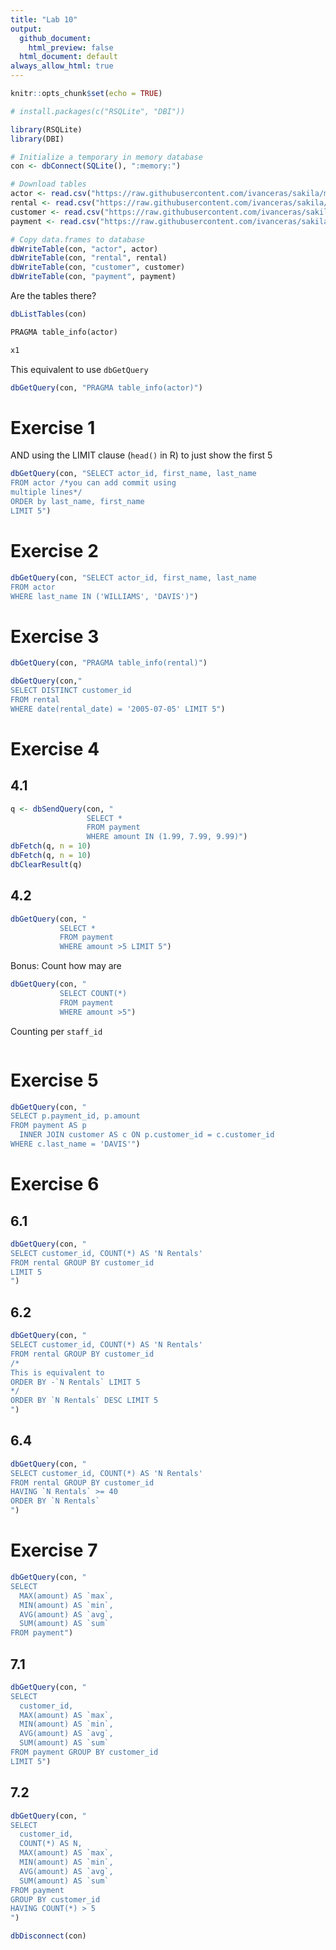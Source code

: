 ```yaml
---
title: "Lab 10"
output:
  github_document:
    html_preview: false
  html_document: default
always_allow_html: true
---
```


```r
knitr::opts_chunk$set(echo = TRUE)
```


```r
# install.packages(c("RSQLite", "DBI"))

library(RSQLite)
library(DBI)

# Initialize a temporary in memory database
con <- dbConnect(SQLite(), ":memory:")

# Download tables
actor <- read.csv("https://raw.githubusercontent.com/ivanceras/sakila/master/csv-sakila-db/actor.csv")
rental <- read.csv("https://raw.githubusercontent.com/ivanceras/sakila/master/csv-sakila-db/rental.csv")
customer <- read.csv("https://raw.githubusercontent.com/ivanceras/sakila/master/csv-sakila-db/customer.csv")
payment <- read.csv("https://raw.githubusercontent.com/ivanceras/sakila/master/csv-sakila-db/payment_p2007_01.csv")

# Copy data.frames to database
dbWriteTable(con, "actor", actor)
dbWriteTable(con, "rental", rental)
dbWriteTable(con, "customer", customer)
dbWriteTable(con, "payment", payment)
```

Are the tables there?

```r
dbListTables(con)
```

```sql
PRAGMA table_info(actor)
```

```r
x1
```

This equivalent to use `dbGetQuery`
```r
dbGetQuery(con, "PRAGMA table_info(actor)")
```

# Exercise 1

AND using the LIMIT clause (`head()` in R) to just show the first 5
```r
dbGetQuery(con, "SELECT actor_id, first_name, last_name
FROM actor /*you can add commit using 
multiple lines*/
ORDER by last_name, first_name
LIMIT 5")
```

# Exercise 2
```r
dbGetQuery(con, "SELECT actor_id, first_name, last_name
FROM actor 
WHERE last_name IN ('WILLIAMS', 'DAVIS')")
```

# Exercise 3
```r
dbGetQuery(con, "PRAGMA table_info(rental)")
```

```r
dbGetQuery(con," 
SELECT DISTINCT customer_id 
FROM rental
WHERE date(rental_date) = '2005-07-05' LIMIT 5")
```

# Exercise 4

## 4.1
```r
q <- dbSendQuery(con, "
                 SELECT *
                 FROM payment
                 WHERE amount IN (1.99, 7.99, 9.99)")
dbFetch(q, n = 10)
dbFetch(q, n = 10)
dbClearResult(q)
```

## 4.2
```r
dbGetQuery(con, "
           SELECT *
           FROM payment
           WHERE amount >5 LIMIT 5")
```

Bonus: Count how may are

```r
dbGetQuery(con, "
           SELECT COUNT(*)
           FROM payment
           WHERE amount >5")
```

Counting per `staff_id`
```r

```

# Exercise 5
```r
dbGetQuery(con, "
SELECT p.payment_id, p.amount
FROM payment AS p
  INNER JOIN customer AS c ON p.customer_id = c.customer_id
WHERE c.last_name = 'DAVIS'")
```

# Exercise 6

## 6.1

```r
dbGetQuery(con, "
SELECT customer_id, COUNT(*) AS 'N Rentals'
FROM rental GROUP BY customer_id
LIMIT 5
")
```

## 6.2

```r
dbGetQuery(con, "
SELECT customer_id, COUNT(*) AS 'N Rentals'
FROM rental GROUP BY customer_id
/*
This is equivalent to
ORDER BY -`N Rentals` LIMIT 5
*/
ORDER BY `N Rentals` DESC LIMIT 5
")
```

## 6.4

```r
dbGetQuery(con, "
SELECT customer_id, COUNT(*) AS 'N Rentals'
FROM rental GROUP BY customer_id
HAVING `N Rentals` >= 40
ORDER BY `N Rentals` 
")
```

# Exercise 7

```r
dbGetQuery(con, "
SELECT 
  MAX(amount) AS `max`,
  MIN(amount) AS `min`,
  AVG(amount) AS `avg`,
  SUM(amount) AS `sum`
FROM payment")
```


## 7.1

```r
dbGetQuery(con, "
SELECT 
  customer_id,
  MAX(amount) AS `max`,
  MIN(amount) AS `min`,
  AVG(amount) AS `avg`,
  SUM(amount) AS `sum`
FROM payment GROUP BY customer_id
LIMIT 5")
```

## 7.2

```r
dbGetQuery(con, "
SELECT 
  customer_id,
  COUNT(*) AS N,
  MAX(amount) AS `max`,
  MIN(amount) AS `min`,
  AVG(amount) AS `avg`,
  SUM(amount) AS `sum`
FROM payment
GROUP BY customer_id
HAVING COUNT(*) > 5
")
```

```r
dbDisconnect(con)
```
